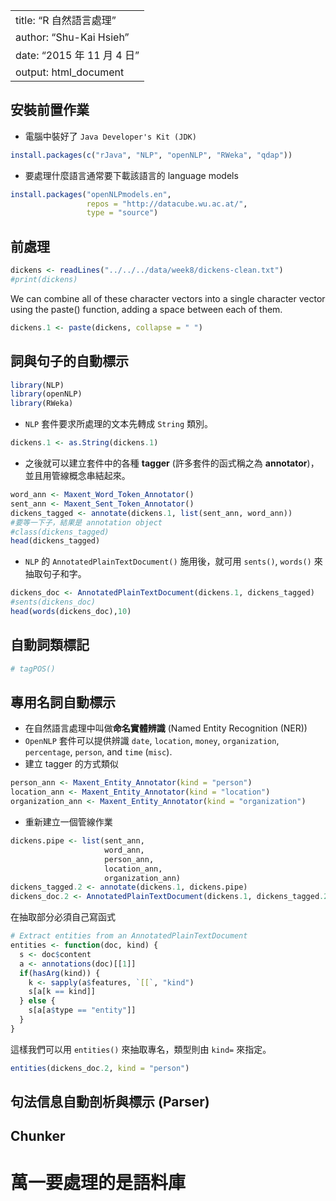 
---
title: "R 自然語言處理"
author: "Shu-Kai Hsieh"
date: "2015 年 11 月 4 日"
output: html_document
---

## 安裝前置作業

- 電腦中裝好了 `Java Developer's Kit (JDK)`

```r
install.packages(c("rJava", "NLP", "openNLP", "RWeka", "qdap"))
```
- 要處理什麼語言通常要下載該語言的 language models

```r
install.packages("openNLPmodels.en",
                 repos = "http://datacube.wu.ac.at/",
                 type = "source")
```

## 前處理



```r
dickens <- readLines("../../../data/week8/dickens-clean.txt")
#print(dickens)
```

We can combine all of these character vectors into a single character vector using the paste() function, adding a space between each of them.

```r
dickens.1 <- paste(dickens, collapse = " ")
```


## 詞與句子的自動標示


```r
library(NLP)
library(openNLP)
library(RWeka)
```

- `NLP` 套件要求所處理的文本先轉成 `String` 類別。

```r
dickens.1 <- as.String(dickens.1)
```

- 之後就可以建立套件中的各種 **tagger** (許多套件的函式稱之為 **annotator**)，並且用管線概念串結起來。

```r
word_ann <- Maxent_Word_Token_Annotator()
sent_ann <- Maxent_Sent_Token_Annotator()
dickens_tagged <- annotate(dickens.1, list(sent_ann, word_ann))
#要等一下子，結果是 annotation object
#class(dickens_tagged) 
head(dickens_tagged)
```

- `NLP` 的 `AnnotatedPlainTextDocument()` 施用後，就可用 `sents()`, `words()` 來抽取句子和字。

```r
dickens_doc <- AnnotatedPlainTextDocument(dickens.1, dickens_tagged)
#sents(dickens_doc)
head(words(dickens_doc),10)
```

## 自動詞類標記

```r
# tagPOS()
```

## 專用名詞自動標示

- 在自然語言處理中叫做**命名實體辨識** (Named Entity Recognition (NER))
- `OpenNLP` 套件可以提供辨識 `date`, `location`, `money`, `organization`, `percentage`, `person`, and `time` (`misc`). 
- 建立 tagger 的方式類似

```r
person_ann <- Maxent_Entity_Annotator(kind = "person")
location_ann <- Maxent_Entity_Annotator(kind = "location")
organization_ann <- Maxent_Entity_Annotator(kind = "organization")
```

- 重新建立一個管線作業

```r
dickens.pipe <- list(sent_ann,
                     word_ann,
                     person_ann,
                     location_ann,
                     organization_ann)
dickens_tagged.2 <- annotate(dickens.1, dickens.pipe)
dickens_doc.2 <- AnnotatedPlainTextDocument(dickens.1, dickens_tagged.2)
```

在抽取部分必須自己寫函式

```r
# Extract entities from an AnnotatedPlainTextDocument
entities <- function(doc, kind) {
  s <- doc$content
  a <- annotations(doc)[[1]]
  if(hasArg(kind)) {
    k <- sapply(a$features, `[[`, "kind")
    s[a[k == kind]]
  } else {
    s[a[a$type == "entity"]]
  }
}
```

這樣我們可以用 `entities()` 來抽取專名，類型則由 `kind=` 來指定。
```r
entities(dickens_doc.2, kind = "person")
```


## 句法信息自動剖析與標示 (Parser)

## Chunker


# 萬一要處理的是語料庫













